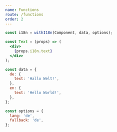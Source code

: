 ```yaml
---
name: Functions
route: /functions
order: 2
---
```



<Translator heading page="functions" num="0" />

<Translator page="functions" num="0" />

<Translator heading page="functions" num="1" />

<Translator page="functions" num="1" />

<Translator heading page="functions" num="2" />

<Translator page="functions" num="2" />

```js
const i18n = withI18n(Component, data, options);
```

<Translator heading page="functions" num="3" />

<Translator page="functions" num="3" />

<Translator heading page="functions" num="4" />

<Translator page="functions" num="4" />

```jsx
const Text = (props) => (
  <div>
    {props.i18n.text}
  </div>
);
```

<Translator heading page="functions" num="5" />

<Translator page="functions" num="5" />

```js
const data = {
  de: {
    text: 'Hallo Welt!',
  },
  en: {
    text: 'Hello World!',
  },
};
```

<Translator heading page="functions" num="6" />

<Translator page="functions" num="6" />

<Translator page="functions" num="7" />

```js
const options = {
  lang: 'de',
  fallback: 'de',
};
```
